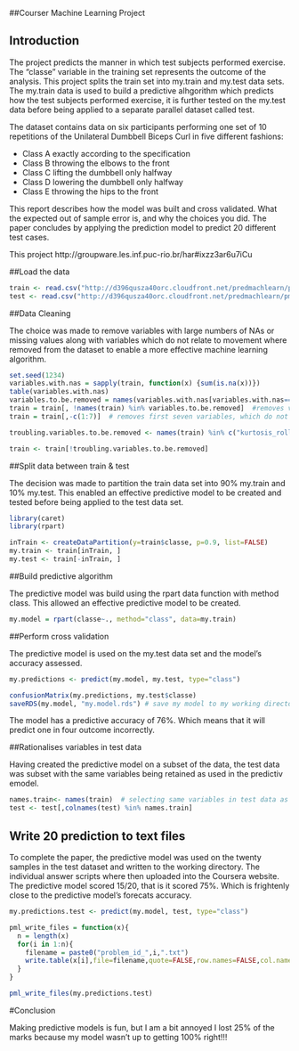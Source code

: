 
##Courser Machine Learning Project


## Introduction

The project predicts the manner in which test subjects performed exercise. The "classe" variable in the training set represents the outcome of the analysis. This project splits the train set into my.train and my.test data sets. The my.train data is used to build a predictive alhgorithm which predicts how the test subjects performed exercise, it is further tested on the my.test data before being applied to a separate parallel dataset called test. 

The dataset contains data on six participants performing one set of 10 repetitions of the Unilateral Dumbbell Biceps Curl in five different fashions: 

* Class A exactly according to the specification 
* Class B throwing the elbows to the front 
* Class C lifting the dumbbell only halfway 
* Class D lowering the dumbbell only halfway 
* Class E throwing the hips to the front

This report describes how the model was built and cross validated. What the expected out of sample error is, and why the choices you did. The paper concludes by applying the prediction model to predict 20 different test cases. 

This project http://groupware.les.inf.puc-rio.br/har#ixzz3ar6u7iCu


##Load the data

```r
train <- read.csv("http://d396qusza40orc.cloudfront.net/predmachlearn/pml-training.csv")
test <- read.csv("http://d396qusza40orc.cloudfront.net/predmachlearn/pml-testing.csv")

```


##Data Cleaning

The choice was made to remove variables with large numbers of NAs or missing values along with variables which do not relate to movement where removed from the dataset to enable a more effective machine learning algorithm.


```r
set.seed(1234)
variables.with.nas = sapply(train, function(x) {sum(is.na(x))})
table(variables.with.nas)
variables.to.be.removed = names(variables.with.nas[variables.with.nas==19216]) 
train = train[, !names(train) %in% variables.to.be.removed]  #removes variables with NAs
train = train[,-c(1:7)]  # removes first seven variables, which do not relate to movement

troubling.variables.to.be.removed <- names(train) %in% c("kurtosis_roll_belt","kurtosis_picth_belt","kurtosis_yaw_belt","skewness_roll_belt","skewness_roll_belt.1","skewness_yaw_belt","max_yaw_belt","min_yaw_belt","amplitude_yaw_belt","skewness_yaw_arm", "skewness_pitch_arm","skewness_roll_arm","kurtosis_yaw_arm", "kurtosis_picth_arm", "kurtosis_roll_arm", "kurtosis_roll_dumbbell", "kurtosis_picth_dumbbell","kurtosis_yaw_dumbbell","skewness_roll_dumbbell", "skewness_pitch_dumbbell", "skewness_yaw_dumbbell", "max_yaw_dumbbell", "min_yaw_dumbbell", "amplitude_yaw_dumbbell", "kurtosis_roll_forearm", "kurtosis_picth_forearm","kurtosis_yaw_forearm","skewness_roll_forearm","skewness_pitch_forearm","skewness_yaw_forearm", "max_yaw_forearm", "min_yaw_forearm", "amplitude_yaw_forearm")

train <- train[!troubling.variables.to.be.removed]


```


##Split data between train & test

The decision was made to partition the train data set into 90% my.train and 10% my.test. This enabled an effective predictive model to be created and tested before being applied to the test data set.



```r

library(caret) 
library(rpart)   

inTrain <- createDataPartition(y=train$classe, p=0.9, list=FALSE)
my.train <- train[inTrain, ]
my.test <- train[-inTrain, ]

```

##Build predictive algorithm

The predictive model was build using the rpart data function with method class. This allowed an effective predictive model to be created.

```r
my.model = rpart(classe~., method="class", data=my.train)


```

##Perform cross validation

The predictive model is used on the my.test data set and the model's accuracy assessed.

```r
my.predictions <- predict(my.model, my.test, type="class")

confusionMatrix(my.predictions, my.test$classe)
saveRDS(my.model, "my.model.rds") # save my model to my working directory

```

The model has a predictive accuracy of 76%. Which means that it will predict one in four outcome incorrectly.



##Rationalises variables in test data

Having created the predictive model on a subset of the data, the test data was subset with the same variables being retained as used in the predictiv emodel.

```r
names.train<- names(train)  # selecting same variables in test data as train data
test <- test[,colnames(test) %in% names.train]

```


## Write 20 prediction to text files

To complete the paper, the predictive model was used on the twenty samples in the test dataset and written to the working directory. The individual answer scripts where then uploaded into the Coursera website. The predictive model scored 15/20, that is it scored 75%. Which is frightenly close to the predictive model's forecats accuracy.



```r
my.predictions.test <- predict(my.model, test, type="class")

pml_write_files = function(x){
  n = length(x)
  for(i in 1:n){
    filename = paste0("problem_id_",i,".txt")
    write.table(x[i],file=filename,quote=FALSE,row.names=FALSE,col.names=FALSE)
  }
}

pml_write_files(my.predictions.test)
```

#Conclusion

Making predictive models is fun, but I am a bit annoyed I lost 25% of the marks because my model wasn't up to getting 100% right!!!



